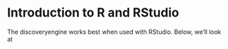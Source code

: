 # Introduction to R and RStudio {#r_intro}

The discoveryengine works best when used with RStudio. Below, we'll look at 